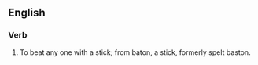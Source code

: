 ==English==
===Verb===
# {{vulgar}} To beat any one with a stick; from baton, a stick, formerly spelt baston.